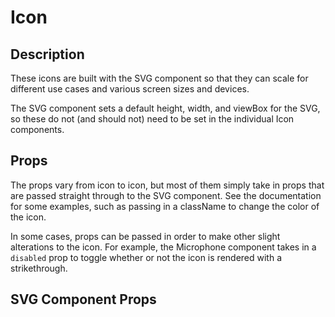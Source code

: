 
<Meta title="UI Components/Icons/Introduction" />


# Icon

## Description

These icons are built with the SVG component so that they can scale for different use cases and various screen sizes and devices.

The SVG component sets a default height, width, and viewBox for the SVG, so these do not (and should not) need to be set in the individual Icon components.

## Props

The props vary from icon to icon, but most of them simply take in props that are passed straight through to the SVG component. See the documentation for some examples, such as passing in a className to change the color of the icon.

In some cases, props can be passed in order to make other slight alterations to the icon. For example, the Microphone component takes in a `disabled` prop to toggle whether or not the icon is rendered with a strikethrough.

## SVG Component Props

<Props of={Svg} />

